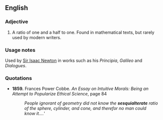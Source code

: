 ==English==

===Adjective===
{{en-adj|-}}

# {{math}} A ratio of one and a half to one. Found in mathematical texts, but rarely used by modern writers.  


===Usage notes===
Used by [[w:Sir Isaac Newton|Sir Isaac Newton]] in works such as his ''Principia'', ''Galileo'' and ''Dialogues''.

===Quotations===
* '''1859.''' Frances Power Cobbe. ''An Essay on Intuitive Morals: Being an Attempt to Popularize Ethical Science'', page 84
*:''People ignorant of geometry did not know the '''sesquialterate''' ratio of the sphere, cylinder, and cone, and therefor no man could know it....'''